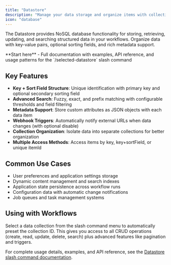 ```yaml
---
title: "Datastore"
description: "Manage your data storage and organize items with collections"
icon: "database"
---
```


The Datastore provides NoSQL database functionality for storing, retrieving, updating, and searching structured data in your workflows. Organize data with key-value pairs, optional sorting fields, and rich metadata support.

<Card title="📖 Complete Datastore Guide" icon="code" href="/slash-commands/datastore">
  **Start here** - Full documentation with examples, API reference, and usage patterns for the `/selected-datastore` slash command
</Card>

## Key Features

- **Key + Sort Field Structure**: Unique identification with primary key and optional secondary sorting field
- **Advanced Search**: Fuzzy, exact, and prefix matching with configurable thresholds and field filtering
- **Metadata Support**: Store custom attributes as JSON objects with each data item
- **Webhook Triggers**: Automatically notify external URLs when data changes (with optional disable)
- **Collection Organization**: Isolate data into separate collections for better organization
- **Multiple Access Methods**: Access items by key, key+sortField, or unique itemId

## Common Use Cases

- User preferences and application settings storage
- Dynamic content management and search indexes
- Application state persistence across workflow runs
- Configuration data with automatic change notifications
- Job queues and task management systems


## Using with Workflows

Select a data collection from the slash command menu to automatically preset the collection ID. This gives you access to all CRUD operations (create, read, update, delete, search) plus advanced features like pagination and triggers.

For complete usage details, examples, and API reference, see the [Datastore slash command documentation](/slash-commands/datastore). 